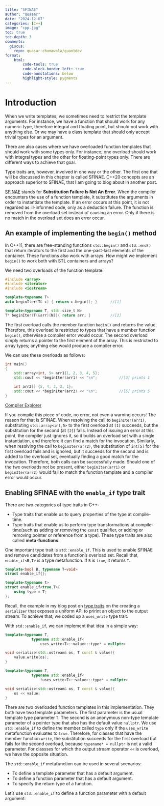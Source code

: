 ```yaml
---
title: "SFINAE"
author: "Quasar"
date: "2024-12-07"
categories: [C++]      
image: "cpp.jpg"
toc: true
toc-depth: 3
comments:
  giscus: 
    repo: quasar-chunawala/quantdev
format:
    html:
        code-tools: true
        code-block-border-left: true
        code-annotations: below
        highlight-style: pygments
---
```


# Introduction

When we write templates, we sometimes need to restrict the template arguments. For instance, we have a function that should work for any numeric type, therefore integral and floating point, but should not work with anything else. Or we may have a class template that should only accept trivial types for an argument. 

There are also cases where we have overloaded function templates that should work with some types only. For instance, one overload should work with integral types and the other for floating-point types only. There are different ways to achieve that goal.

Type traits are, however, involved in one way or the other. The first one that will be discussed in this chapter is called SFINAE. C++20 concepts are an approach superior to SFINAE, that I am going to blog about in another post.

[SFINAE](https://en.cppreference.com/w/cpp/language/sfinae) stands for **Substitution Failure Is Not An Error**. When the compiler encounters the use of a function template, it substitutes the arguments in order to instantiate the template. If an error occurs at this point, it is not regarded as ill-informed code, only as a deduction failure. The function is removed from the overload set instead of causing an error. Only if there is no match in the overload set does an error occur.

## An example of implementing the `begin()` method

In C++11, there are free-standing functions `std::begin()` and `std::end()` that return iterators to the first and the one-past-last elements of the container. These functions also work with arrays. How might we implement `begin()` to work both with STL containers and arrays?

We need two overloads of the function template:

```cpp
#include <array>
#include <iterator>
#include <iostream>

template<typename T>
auto beginIter(T& c) { return c.begin(); }      //[1]

template<typename T, std::size_t N>
T* beginIter(T(&arr)[N]){ return arr; }         //[2]
```

The first overload calls the member function `begin()` and returns the value. Therefore, this overload is restricted to types that have a member function `begin()`, otherwise a compiler error would occur. The second overload simply returns a pointer to the first element of the array. This is restricted to array types; anything else would produce a compiler error. 

We can use these overloads as follows:

```cpp
int main()
{
    std::array<int, 5> arr1{1, 2, 3, 4, 5};     
    std::cout << *beginIter(arr1) << "\n";          //[3] prints 1

    int arr2[] {5, 4, 3, 2, 1};
    std::cout << *beginIter(arr2) << "\n";          //[5] prints 5
}
```

[Compiler Explorer](https://godbolt.org/z/T79Pv5Ms6)

If you compile this piece of code, no error, not even a warning occurs! The reason for that is SFINAE. When resolving the call to `beginIter(arr1)`, substituting `std::array<int,5>` to the first overload at `[1]` succeeds, but the substitution for the second (at `[2]`) fails. Instead of issuing an error at this point, the compiler just ignores it, so it builds an overload set with a single instantiation, and therefore it can find a match for the invocation. Similarly, when resolving the call to `beginIter(arr2)`, the substitution of `int[5]` for the first overload fails and is ignored, but it succeeds for the second and is added to  the overload set, eventually finding a good match for the invocation. Therefore, both calls can be successfully made. Should one of the two overloads not be present, either `beginIter(arr1)` or `beginIter(arr2)` would fail to match the function template and a compiler error would occur.

## Enabling SFINAE with the `enable_if` type trait

There are two categories of type traits in C++:

- Type traits that enable us to query properties of the type at compile-time.
- Type traits that enable us to perform type transformations at compile-time(such as adding or removing the `const` qualifier, or adding or removing pointer or reference from a type). These type traits are also called **meta-functions**. 

One important type trait is `std::enable_if`. This is used to enable SFINAE and remove candidates from a function's overload set. Recall that, `enable_if<B,T>` is a type metafunction. If `B` is `true`, it returns `T`.

```cpp
template<bool B, typename T=void>
struct enable_if{};

template<typename t>
struct enable_if<true,T>{
    using type = T;
};
```

Recall, the example in my blog post on [type traits](https://quantdev.blog/posts/type-traits-101/) on the creating a `serializer` that exposes a uniform API to prirint an object to the output stream. To achieve that, we coded up a `uses_write` type trait.

With `std::enable_if`, we can implement that idea in a simple way:

```cpp
template<typename T,
            typename std::enable_if<
                uses_write<T>::value>::type* = nullptr>

void serialize(std::ostream& os, T const & value){
    value.write(os);
}

template<typename T,
            typename std::enable_if<
                !uses_write<T>::value>::type* = nullptr>

void serialize(std::ostream& os, T const & value){
    os << value;
}
```

There are two overloaded function templates in this implementation. They both have two template parameters. The first parameter is the usual template type parameter `T`. The second is an anonymous non-type template parameter of a pointer type that also has the default value `nullptr`. We use `std::enable_if` to define the member called `type` only if the `uses_write` metafunction evaluates to `true`. Therefore, for classes that have the member function `write`, the substitution succeeds for the first overload but fails for the second overload, because `typename* = nullptr` is not a valid parameter. For classses for which the output stream operator `<<` is overload, we have the opposite situation.

The `std::enable_if` metafunction can be used in several scenarios:

- To define a template parameter that has a default argument.
- To define a function parameter that has a default argument.
- To specify the return type of a function.

Let's use `std::enable_if` to define a function parameter with a default argument:

